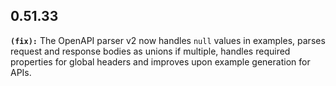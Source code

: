 ## 0.51.33
**`(fix):`** The OpenAPI parser v2 now handles `null` values in examples, parses request and response bodies as unions if multiple, handles required
properties for global headers and improves upon example generation for APIs.



